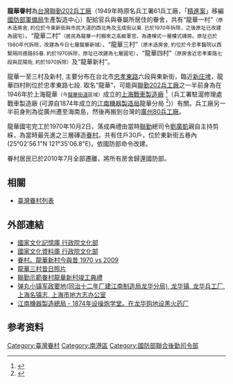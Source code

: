 '''龍華眷村'''為[[台灣|台灣]][[聯勤202兵工廠|聯勤202兵工廠]]（1949年時原名兵工署61兵工廠，「[[精進案|精進案]]」移編[[國防部軍備局|國防部軍備局]]生產製造中心）配給官兵與眷屬所居住的眷舍，共有“龍華一村”<small>（原木造房舍, 約位於今東新街與市民大道的西北角及玉成街以東. 已於1970年拆除，之後原址已改建為國宅）</small>、“龍華二村”<small>（居民為龍華一村搬來之高級軍官，為連棟式一層樓式磚房。原址已於1980年代拆除，改建為今日七層龍華新城）</small>、“龍華三村”<small>（原木造房舍, 約位於今忠孝醫院以西緊隔同德路85巷. 約於1970拆除，原址已改建為七層國宅）</small>、“龍華四村”<small>（原房舍近忠孝東路七段與昆陽街, 約於1970拆除）</small>及“龍華新村”。

龍華一至三村及新村, 主要分布在台北市[[忠孝東路|忠孝東路]]六段與東新街，臨近[[新庄埤|新庄埤]]，龍華四村則位於忠孝東路七段. 取名“龍華”，可能與[[聯勤202兵工廠|聯勤202兵工廠]]之一半前身為在1946年於上海龍華<small>（今[[龍華街道_(上海市)|龍華街道]]區域）</small>成立的[[上海戰車製造廠|上海戰車製造廠]] 
<ref>{{cite web|title=江南制造局龙华分局大门,弹丸小镇军政要地|url=http://www.shtong.gov.cn/newsite/node2/node71994/node72081/node72096/node72142/userobject1ai77663.html|publisher=上海市地方志办公室|access-date=2019-04-20|archive-date=2016-03-26|archive-url=https://web.archive.org/web/20160326001042/http://www.shtong.gov.cn/Newsite/node2/node71994/node72081/node72096/node72142/userobject1ai77663.html|dead-url=no}}</ref>（兵工署駐滬修理處戰車製造廠 (可源自1874年成立的[[江南機器製造局|江南機器製造局]]龍華分局
<ref>{{cite web|title=江南機器製造總局 - 1874年设操炮学堂。在龙华购地设黑火药厂|url=https://baike.baidu.com/item/%E6%B1%9F%E5%8D%97%E6%9C%BA%E5%99%A8%E5%88%B6%E9%80%A0%E6%80%BB%E5%B1%80/8968852?fromtitle=%E6%B1%9F%E5%8D%97%E5%88%B6%E9%80%A0%E5%B1%80&fromid=7585991|publisher=百度百科|access-date=2020-06-15|archive-date=2020-06-15|archive-url=https://web.archive.org/web/20200615024610/https://baike.baidu.com/item/%E6%B1%9F%E5%8D%97%E6%9C%BA%E5%99%A8%E5%88%B6%E9%80%A0%E6%80%BB%E5%B1%80/8968852?fromtitle=%E6%B1%9F%E5%8D%97%E5%88%B6%E9%80%A0%E5%B1%80&fromid=7585991|dead-url=no}}</ref>)）有關。兵工廠另一半前身則為從廣州遷至海南島，然後再搬到台灣的[[廣州80兵工廠|廣州80兵工廠]]。 

龍華國宅完工於1970年10月2日，落成典禮由當時[[聯勤|聯勤]]總司令[[劉廣凱|劉廣凱]]親自主持剪綵，為當時最先進之三層磚造[[眷村|眷村]]。共有住戶30戶，位於東新街五巷內 (25°02'56.1"N 121°35'06.8"E)，依國防部命令改建。

眷村居民已於2010年7月全部遷離，將所有房舍歸還國防部。

== 相關 ==
* [[臺灣眷村列表|臺灣眷村列表]]

== 外部連結 ==
*[https://memory.culture.tw/Home/Detail?Id=543516&IndexCode=online_metadata&Keyword=%E9%BE%8D%E8%8F%AF%E6%96%B0%E6%9D%91&SearchMode=Precise  國家文化記憶庫 行政院文化部] 
*[https://nrch.culture.tw/view.aspx?keyword=%E8%A8%98%E6%86%B6%E5%BA%AB&s=543516&id=0005900663&proj=MOC_IMD_001 國家文化資料庫 行政院文化部]
*[http://myskythoughts.blogspot.tw/2009/04/1970-vs-2009.html?m=1 眷村。龍華新村今與昔 1970 vs 2009] {{Wayback|url=http://myskythoughts.blogspot.tw/2009/04/1970-vs-2009.html?m=1 |date=20160817103359 }}
*[https://photo.xuite.net/fongwen1951/12346572-%E9%BE%8D%E8%8F%AF%E4%B8%89%E6%9D%91 龍華三村昔日照片] {{Wayback|url=https://photo.xuite.net/fongwen1951/12346572-%E9%BE%8D%E8%8F%AF%E4%B8%89%E6%9D%91 |date=20180630190104 }}
*[http://newnrch.digital.ntu.edu.tw/nrch/query.php?keyword=馮國鏘+龍華新村&advanced= 聯勤示範眷村龍華新村竣工典禮]
*[http://www.shtong.gov.cn/newsite/node2/node71994/node72081/node72096/node72142/userobject1ai77663.html 弹丸小镇军政要地(同治十二年厂建江南制造局龙华分局), 龙华镇, 龙华兵工厂, 上海名镇志, 上海市地方志办公室] {{Wayback|url=http://www.shtong.gov.cn/newsite/node2/node71994/node72081/node72096/node72142/userobject1ai77663.html |date=20160326001042 }}
*[https://baike.baidu.com/item/%E6%B1%9F%E5%8D%97%E6%9C%BA%E5%99%A8%E5%88%B6%E9%80%A0%E6%80%BB%E5%B1%80/8968852?fromtitle=%E6%B1%9F%E5%8D%97%E5%88%B6%E9%80%A0%E5%B1%80&fromid=7585991 江南機器製造總局 - 1874年设操炮学堂。在龙华购地设黑火药厂] {{Wayback|url=https://baike.baidu.com/item/%E6%B1%9F%E5%8D%97%E6%9C%BA%E5%99%A8%E5%88%B6%E9%80%A0%E6%80%BB%E5%B1%80/8968852?fromtitle=%E6%B1%9F%E5%8D%97%E5%88%B6%E9%80%A0%E5%B1%80&fromid=7585991 |date=20200615024610 }}

==参考资料==
{{Reflist}}

{{DEFAULTSORT:Longhua龍華}}
[[Category:臺灣眷村|Category:臺灣眷村]]
[[Category:南港區|Category:南港區]]
[[Category:國防部聯合後勤司令部|Category:國防部聯合後勤司令部]]